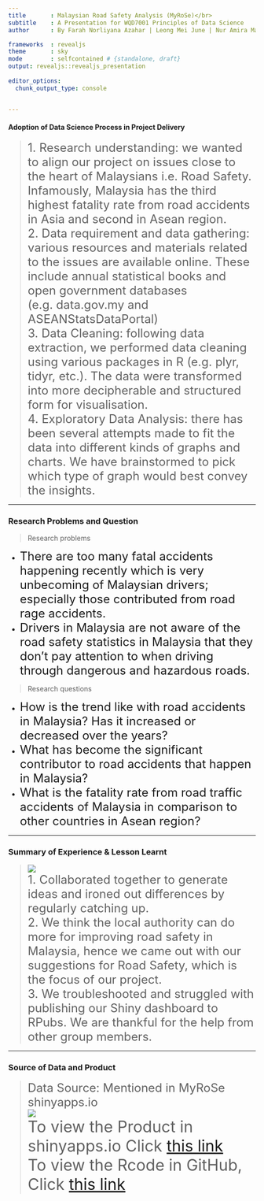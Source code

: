 ---
title       : Malaysian Road Safety Analysis (MyRoSe)</br>
subtitle    : A Presentation for WQD7001 Principles of Data Science
author      : By Farah Norliyana Azahar | Leong Mei June | Nur Amira Mansor | Norzarifah Kamarauzaman

frameworks  : revealjs
theme       : sky
mode        : selfcontained # {standalone, draft}
output: revealjs::revealjs_presentation
      
editor_options: 
  chunk_output_type: console


--- 

#### Adoption of Data Science Process in Project Delivery

><font size="5">1. Research understanding: we wanted to align our project on issues close to the heart of Malaysians i.e. Road Safety. Infamously, Malaysia has the third highest fatality rate from road accidents in Asia and second in Asean region.</font><br />
><font size="5">2. Data requirement and data gathering: various resources and materials related to the issues are available online. These include annual statistical books and open government databases (e.g. data.gov.my and ASEANStatsDataPortal)</font><br />
<font size="5">3. Data Cleaning: following data extraction, we performed data cleaning using various packages in R (e.g. plyr, tidyr, etc.). The data were transformed into more decipherable and structured form for visualisation.</font><br />
<font size="5">4. Exploratory Data Analysis: there has been several attempts made to fit the data into different kinds of graphs and charts. We have brainstormed to pick which type of graph would best convey the insights.</font><br />



--- 

### Research Problems and Question

> Research problems

+	<font size="5">There are too many fatal accidents happening recently which is very unbecoming of Malaysian drivers; especially those contributed from road rage accidents.</font>
+	<font size="5">Drivers in Malaysia are not aware of the road safety statistics in Malaysia that they don't pay attention to when driving through dangerous and hazardous roads.</font>

> Research questions

+	<font size="5">How is the trend like with road accidents in Malaysia? Has it increased or decreased over the years?</font>
+	<font size="5">What has become the significant contributor to road accidents that happen in Malaysia?</font>
+ <font size="5">What is the fatality rate from road traffic accidents of Malaysia in comparison to other countries in Asean region?</font>

---

### Summary of Experience & Lesson Learnt
> ![](http://www.brickshelf.com/gallery/IndianaJones/mybioniclestuff/carcrash.gif)<br />
><font size="5">1. Collaborated together to generate ideas and ironed out differences by regularly catching up.</font><br />
<font size="5">2. We think the local authority can do more for improving road safety in Malaysia, hence we came out with our suggestions for Road Safety, which is the focus of our project.</font><br />
<font size="5">3. We troubleshooted and struggled with publishing our Shiny dashboard to RPubs. We are thankful for the help from other group members.</font><br />



---
### Source of Data and Product

> <font size="5">Data Source: Mentioned in MyRoSe shinyapps.io </font><br />
> ![](https://thumbs.dreamstime.com/b/products-colorful-stuck-stripes-text-alphabets-written-over-background-79309192.jpg)<br />
><font size="6">To view the Product in shinyapps.io Click <a href="https://norzarifah.shinyapps.io/wqd7001_myrose/">this link</a></font><br />
><font size="6">To view the Rcode in GitHub, Click <a href="https://github.com/norzarifah/WQD7001-group-project">this link</a></font>

